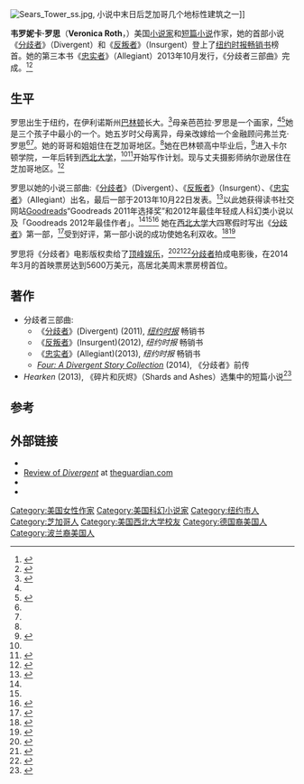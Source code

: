 {{noteTA
|T=zh-hans:韦罗妮卡·罗思; zh-hant:薇若妮卡·羅斯;
|1=zh-hans:韦罗妮卡·罗思; zh-hant:薇若妮卡·羅斯;
|2=zh-hans:反叛者; zh-hant:叛亂者;
|3=zh-hans:忠实者; zh-hant:赤誠者;
}}
{{Infobox writer
| name          = 韦罗妮卡·罗思
| image         = Veronica Roth March 18, 2014 (cropped).jpg
| caption       = 
| birth_name    = Veronica Anne Roth
| birth_date    = {{birth date and age|1988|08|19|mf=y}}
| birth_place   = 纽约
| death_date    = 
| death_place   = 
| occupation    = [[小说家|小说家]]和[[短篇小说作家|短篇小说作家]]
<!-- 未知參數 | religion      = Christian <ref name=ChiTribune/> -->
| influences    = Lois Lowry, "The Giver"
| nationality   = 美国
| period        = 
| genre         = 青年成人, [[乌托邦和反乌托邦小说|反乌托邦]]
| movement      = 
| notable_works = 《'''[[分歧者_(小说)|分歧者]]'''三部曲》
| signature     = 
| spouse        = Nelson Fitch
| website       = 
}}
[[File:Sears_Tower_ss.jpg|thumb]], 小说中末日后芝加哥几个地标性建筑之一]]

'''韦罗妮卡·罗思'''（'''Veronica Roth'''，{{bd|1988年|8月19日||}}）美国[[小说家|小说家]]和[[短篇小说|短篇小说]]作家，她的首部小说《[[分歧者_(小说)|分歧者]]》（Divergent）和《[[反叛者_(小说)|反叛者]]》（Insurgent）登上了[[纽约时报畅销书排行榜|纽约时报畅销书]]榜首。她的第三本书《[[忠实者_(小说)|忠实者]]》（Allegiant）2013年10月发行，《分歧者三部曲》完成。<ref name="Results for Favorite Book of 2011">{{cite web |url=http://www.goodreads.com/award/choice/2011#56593-Favorite-Book-of-2011 |title=Results for Favorite Book of 2011 |publisher=Goodreads.com |accessdate=2014-03-28 |archive-date=2013-07-27 |archive-url=https://web.archive.org/web/20130727223020/http://www.goodreads.com/award/choice/2011#56593-Favorite-Book-of-2011 |dead-url=no }}</ref><ref name=Goodreads2>{{cite web |url=http://www.goodreads.com/choiceawards/best-young-adult-fantasy-books-2012#74593-Best-Young-Adult-Fantasy-&-Science-Fiction |title=Best Young Adult Fantasy & Science Fiction, 2012 award |publisher=Goodreads.com |accessdate=23 October 2013}}</ref>

== 生平 ==
罗思出生于纽约，在伊利诺斯州[[巴林顿|巴林顿]]长大。<ref name=evanstonref1>{{cite web |url=http://evanstonroundtable.com/main.asp?SectionID=4&SubSectionID=4&ArticleID=4435 |title='Divergent': A Bestseller Built in Evanston |author=Natalie Wainwright |date=5 July 2011}}</ref>母亲芭芭拉·罗思是一个画家，<ref name=evanstonref1/><ref>{{cite web |url=https://365barrington.com/2013/10/06/248-veronica-roth-divergent-trilogy-interview/ |title=365BarringtonTV Interviews DIVERGENT Author Veronica Roth |author=Lizluby |date=6 October 2013 |accessdate=23 October 2013 |archive-date=2013-10-29 |archive-url=https://web.archive.org/web/20131029204431/https://365barrington.com/2013/10/06/248-veronica-roth-divergent-trilogy-interview/ |dead-url=no }}</ref>她是三个孩子中最小的一个。她五岁时父母离异，母亲改嫁给一个金融顾问弗兰克·罗思<ref name=ChiTribune/><ref name=evanstonref1/>。她的哥哥和姐姐住在芝加哥地区。<ref name=evanstonref1/>她在巴林顿高中毕业后，<ref name="bar1">{{cite web |url=http://www.northwestern.edu/newscenter/stories/2010/05/roth.html |author=Leopold, Wendy |date=5 May 2010  |title=A Book Contract Already! Weinberg undergraduate gets a three-book deal from HarperCollins |publisher=Northwestern.edu |accessdate=29 August 2013}}</ref>进入卡尔顿学院，一年后转到[[西北大学|西北大学]]，<ref name=ChiTribune/><ref>{{cite web|url=http://translate.google.com/translate?hl=en&sl=it&tl=en&u=http%3A%2F%2Fwww.laprovinciadicremona.it%2Fcultura%2Fletture%2Fle-novita-editoriali%2Fveronica-roth-divergent-1.176008)|title=Veronica Roth - 'Divergent' (Italian) (|access-date=2014-03-28|archive-url=https://web.archive.org/web/20131029184422/http://translate.google.com/translate?hl=en&sl=it&tl=en&u=http%3A%2F%2Fwww.laprovinciadicremona.it%2Fcultura%2Fletture%2Fle-novita-editoriali%2Fveronica-roth-divergent-1.176008)|archive-date=2013-10-29|dead-url=yes}}</ref>开始写作计划。现与丈夫摄影师纳尔逊居住在芝加哥地区。<ref name=":0">{{cite web|last=Bock|first=Cathy and David|title=Veronica and Nelson Married|url=http://cathydavidphoto.com/chicago-photographer-weddings/evanston-illinois-wedding-photography-womens-club|publisher=Cathy and David Photographers|accessdate=2014-03-28|archive-date=2013-05-07|archive-url=https://web.archive.org/web/20130507122122/http://cathydavidphoto.com/chicago-photographer-weddings/evanston-illinois-wedding-photography-womens-club|dead-url=no}}</ref> 

罗思以她的小说三部曲:《[[分歧者_(小说)|分歧者]]》（Divergent）、《[[反叛者_(小说)|反叛者]]》（Insurgent）、《[[忠实者_(小说)|忠实者]]》（Allegiant）出名，最后一部于2013年10月22日发表。<ref name="Veronica Roth 'Divergent' video reveal: Book 3 is ...">{{cite web|url=http://www.usatoday.com/story/life/books/2013/04/17/veronica-roth-divergent-reveal-video/2091139/ |author=USA Today|title=Veronica Roth 'Divergent' video reveal: Book 3 is ... |publisher=''USA Today'' |date=April 17, 2013 |accessdate=10 July 2012}}</ref>以此她获得读书社交网站[[Goodreads|Goodreads]]“Goodreads 2011年选择奖”和2012年最佳年轻成人科幻类小说以及「Goodreads 2012年最佳作者」。<ref name="Results for Favorite Book of 2011"/><ref name=Goodreads2/><ref>{{cite web |url=http://www.goodreads.com/choiceawards/best-goodreads-author-2012#74595-Best-Goodreads-Author |title=Best Goodreads Author in 2012 |publisher=Goodreads.com |accessdate=23 October 2013}}</ref> 她在[[西北大学|西北大学]]大四寒假时写出《[[分歧者_(小说)|分歧者]]》第一部，<ref name=ChiTribune>{{cite web |url=http://articles.chicagotribune.com/2013-10-21/entertainment/chi-veronica-roth-profile-20131021_1_veronica-roth-allegiant-anderson |title=The next YA superstar? |author=Christopher Borrelli |publisher=Chicago Tribune |date=22 October 2013 |accessdate=23 October 2013 |archive-date=2015-03-25 |archive-url=https://web.archive.org/web/20150325004552/http://articles.chicagotribune.com/2013-10-21/entertainment/chi-veronica-roth-profile-20131021_1_veronica-roth-allegiant-anderson |dead-url=no }}</ref>受到好评，第一部小说的成功使她名利双收。<ref name="Truitt, Brian">{{cite web |url=http://books.usatoday.com/bookbuzz/post/2012-03-29/exclusive-trailer-and-q38a-insurgent-by-veronica-roth/659768/1 |author=Truitt, Brian |title=Exclusive trailer and interview: 'Insurgent' by Veronica Roth |publisher=''USA Today'' |date=March 29, 2012 |accessdate=12 April 2012 |archive-date=2015-11-21 |archive-url=https://web.archive.org/web/20151121062007/http://books.usatoday.com/bookbuzz/post/2012-03-29/exclusive-trailer-and-q38a-insurgent-by-veronica-roth/659768/1 |dead-url=no }}</ref><ref name="nytimes1">{{cite web |url=http://www.nytimes.com/2011/05/15/books/review/young-adult-books-divergent-by-veronica-roth.html?_r=1 |title=In This Dystopia, Teens Must Choose Wisely |publisher=''The New York Times'' |date=May 12, 2011 |accessdate=April 12, 2012 |author=Dominus, Susan}}</ref>

罗思将《分歧者》电影版权卖给了[[顶峰娱乐|顶峰娱乐]]，<ref name="Crowder, Courtney 2012">{{cite news |url=http://www.chicagotribune.com/lifestyles/books/ct-books-0423-veronica-roth-20110422-story.html |title=Chicago novelist sells film rights |author=Crowder, Courtney |newspaper=Chicago Tribune |date=2011-04-20 |access-date=2014-10-12}}</ref><ref name="Screencrave.com">{{cite web |url=http://screencrave.com/2011-07-21/comic-con-2011-veronica-roth-from-divergent-press-conference/ |title=Comic-Con 2011: Veronica Roth from Divergent Press Conference |publisher=Screencrave.com |author=Mali Elfman |date=2011-07-21 |accessdate=2012-03-10 |deadurl=yes |archiveurl=https://web.archive.org/web/20111208130947/http://screencrave.com/2011-07-21/comic-con-2011-veronica-roth-from-divergent-press-conference/ |archivedate=2011-12-08 }}</ref><ref name="Kung, Michelle">{{cite news |url=https://blogs.wsj.com/speakeasy/2011/07/23/divergent-author-veronica-roth-on-her-film-adaptation/ |author=Kung, Michelle |title='Divergent' Author Veronica Roth on Her Film Adaptation |newspaper=The Wall Street Journal |date=2011-07-23 | access-date=2012-04-13 }}</ref>[[分歧者|分歧者]]拍成电影後，在2014年3月的首映票房达到5600万美元，高居北美周末票房榜首位。

== 著作 ==
* 分歧者三部曲:
** 《[[分歧者_(小说)|分歧者]]》(Divergent) (2011), ''[[纽约时报|纽约时报]]'' 畅销书
** 《[[反叛者_(小说)|反叛者]]》(Insurgent)(2012), ''纽约时报'' 畅销书
** 《[[忠实者_(小说)|忠实者]]》(Allegiant)(2013), ''纽约时报'' 畅销书
** ''[[Four:_A_Divergent_Story_Collection|Four: A Divergent Story Collection]]'' (2014), 《分歧者》前传
* ''Hearken'' (2013), 《碎片和灰烬》（Shards and Ashes）选集中的短篇小说<ref>{{cite web |url=http://veronicarothbooks.blogspot.com/2013/02/excerpt-from-hearken-from-shards-and.html |title=Excerpt from "Hearken," from the Shards and Ashes anthology! |last=Roth |first=Veronica |work=Veronica Roth |date=February 19, 2013 |accessdate=November 6, 2013 |deadurl=yes |archiveurl=https://web.archive.org/web/20131218162011/http://veronicarothbooks.blogspot.com/2013/02/excerpt-from-hearken-from-shards-and.html |archivedate=2013年12月18日 }}</ref>

==参考==
{{reflist|30em}}

==外部链接==
{{Wikiquote}}
* {{official |veronicarothbooks.blogspot.com}}
* [http://www.guardian.co.uk/books/2011/sep/13/divergent-veronica-roth-review Review of ''Divergent''] {{Webarchive|url=https://archive.is/20130114004326/http://www.guardian.co.uk/books/2011/sep/13/divergent-veronica-roth-review |date=2013-01-14 }} at [[theguardian.com|theguardian.com]] <!--not in the 13 Sep 2011 newspaper if i understand correctly--> 
* {{Isfdb name|id=152187}}
* {{IMDb name|id=nm4316121}}

{{Divergent}}
{{Authority control}}

{{DEFAULTSORT:Roth, Veronica}}
[[Category:美国女性作家|Category:美国女性作家]]
[[Category:美国科幻小说家|Category:美国科幻小说家]]
[[Category:纽约市人|Category:纽约市人]]
[[Category:芝加哥人|Category:芝加哥人]]
[[Category:美国西北大学校友|Category:美国西北大学校友]]
[[Category:德国裔美国人|Category:德国裔美国人]]
[[Category:波兰裔美国人|Category:波兰裔美国人]]